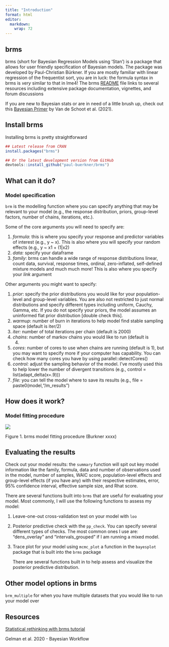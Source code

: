 ```yaml
---
title: "Introduction"
format: html
editor: 
  markdown: 
    wrap: 72
---
```


## brms 

brms (short for Bayesian Regression Models using 'Stan') is a package
that allows for user friendly specification of Bayesian models. The
package was developed by Paul-Christian Bürkner. If you are mostly
familiar with linear regression of the frequentist sort, you are in
luck: the formula syntax in brms is *very* similar to that in lme4! The
brms
[README](https://cran.r-project.org/web/packages/brms/readme/README.html)
file links to several resources including extensive package
documentation, vignettes, and forum discussions

If you are new to Bayesian stats or are in need of a little brush up,
check out this [Bayesian
Primer](https://www.nature.com/articles/s43586-020-00001-2) by Van de
Schoot et al. (2021).

## Install brms

Installing brms is pretty straightforward

```r
## Latest release from CRAN
install.packages("brms")

## Or the latest development version from GitHub
devtools::install_github("paul-buerkner/brms")
```

## What can it do?

### Model specification

`brm` is the modelling function where you can specify anything that may
be relevant to your model (e.g., the response distribution, priors,
group-level factors, number of chains, iterations, etc.).

Some of the core arguments you will need to specify are:

1.  *formula*: this is where you specify your response and predictor
    variables of interest (e.g., y \~ x). This is also where you will
    specify your random effects (e.g., y \~ x1 + (1\|x2)
2.  *data:* specify your dataframe
3.  *family*: brms can handle a wide range of response distributions
    linear, count data, survival, response times, ordinal,
    zero-inflated, self-defined mixture models and much much more! This
    is also where you specify your *link* argument

Other arguments you might want to specify:

1.  *prior*: specify the prior distributions you would like for your
    population-level and group-level variables. You are also not
    restricted to just normal distributions and specify different types
    including uniform, Cauchy, Gamma, etc. If you do not specify your
    priors, the model assumes an uninformed flat prior distribution
    \[double check this\].
2.  *warmup*: number of burn in iterations to help model find stable
    sampling space (default is iter/2)
3.  *iter:* number of total iterations per chain (default is 2000)
4.  *chains*: number of markov chains you would like to run (default is
    4)
5.  *cores*: number of cores to use when chains are running (default is
    1), but you may want to specify more if your computer has
    capability. You can check how many cores you have by using
    parallel::detectCores()
6.  *control:* adjust the sampling behavior of the model. I've mostly
    used this to help lower the number of divergent transitions (e.g.,
    control = list(adapt_delta(x=.9)))
7.  *file:* you can tell the model where to save its results (e.g., file
    = paste0(model,"/m_results")

## How does it work?

### Model fitting procedure

![](images/Screen%20Shot%202023-11-01%20at%201.01.31%20PM.png)

Figure 1. brms model fitting procedure (Burkner xxxx)

## Evaluating the results

Check out your model results: the `summary` function will spit out key
model information like the family, formula, data and number of
observations used in the model, number of samples, WAIC score,
population-level effects and group-level effects (if you have any) with
their respective estimates, error, 95% confidence interval, effective
sample size, and Rhat score.

There are several functions built into `brms` that are useful for
evaluating your model. Most commonly, I will use the following functions
to assess my model:

1.  Leave-one-out cross-validation test on your model with `loo`

2.  Posterior predictive check with the `pp_check`. You can specify
    several different types of checks. The most common ones I use are:
    "dens_overlay" and "intervals_grouped" if I am running a mixed
    model.

3.  Trace plot for your model using `mcmc_plot` a function in the
    `bayesplot` package that is built into the `brms` package

    There are several functions built in to help assess and visualize
    the posterior predictive distribution.

## Other model options in brms

`brm_multiple` for when you have multiple datasets that you would like
to run your model over

## Resources

[Statistical rethinking with brms
tutorial](https://bookdown.org/content/4857/)

Gelman et al. 2020 - Bayesian Workflow
